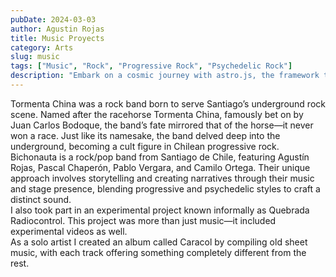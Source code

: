 ```yaml
---
pubDate: 2024-03-03
author: Agustin Rojas
title: Music Proyects
category: Arts
slug: music
tags: ["Music", "Rock", "Progressive Rock", "Psychedelic Rock"]
description: "Embark on a cosmic journey with astro.js, the framework that makes interstellar development a breeze. Pair it with Tailwind CSS for a design that's out of this world"
---
```



<div class="not-prose mt-9 mb-3">
  <PostSubtitle title="Tormenta China" color="bg-violet" />
</div>
<div>
  <div class="tablet:float-left tablet:w-1/2 ">
    Tormenta China was a rock band born to serve Santiago’s underground rock
    scene. Named after the racehorse Tormenta China, famously bet on by Juan
    Carlos Bodoque, the band’s fate mirrored that of the horse—it never won a
    race. Just like its namesake, the band delved deep into the underground,
    becoming a cult figure in Chilean progressive rock.
  </div>
  <div class="tablet:float-left tablet:w-1/2">
    <VideoPlayer client:only videolink="gtEFzFjYPhE" />
  </div>
  <div class="clear-both"></div>
</div>

<div class="not-prose mt-9 mb-3">
  <PostSubtitle title="Bichonauta" color="bg-darkpurple" />
</div>
<div>
  <div class="tablet:float-left tablet:w-1/2">
    <VideoPlayer client:only videolink="Bpzuv3InXcw" />
  </div>
  <div class="tablet:float-left tablet:w-1/2 pl-4">
    Bichonauta is a rock/pop band from Santiago de Chile, featuring Agustín
    Rojas, Pascal Chaperón, Pablo Vergara, and Camilo Ortega. Their unique
    approach involves storytelling and creating narratives through their music
    and stage presence, blending progressive and psychedelic styles to craft a
    distinct sound.
  </div>
  <div class="clear-both"></div>
</div>

<div class="not-prose mt-9 mb-3">
  <PostSubtitle title="Other Musical Projects" color="bg-ocre !h-24" />
</div>

<div>
    <div class="tablet:float-left tablet:w-1/2 pr-4">
I also took part in an experimental project known informally as Quebrada Radiocontrol.
This project was more than just music—it included experimental videos as well.
    </div>
    <div class="tablet:float-left tablet:w-1/2">
    <VideoPlayer client:only videolink="wxx3oMa7NVk" />
    </div>
    <div class="clear-both"></div>
</div>
<div class='pt-4'>
    <div class="tablet:float-left tablet:w-1/2 pr-4">
As a solo artist I created an album called Caracol by compiling old sheet music, with each track offering something completely different from the rest.
    </div>
    <div class="tablet:float-left tablet:w-1/2">
    <VideoPlayer client:only videolink="gcWX9h0yMQw" />
    </div>
    <div class="clear-both"></div>
</div>

